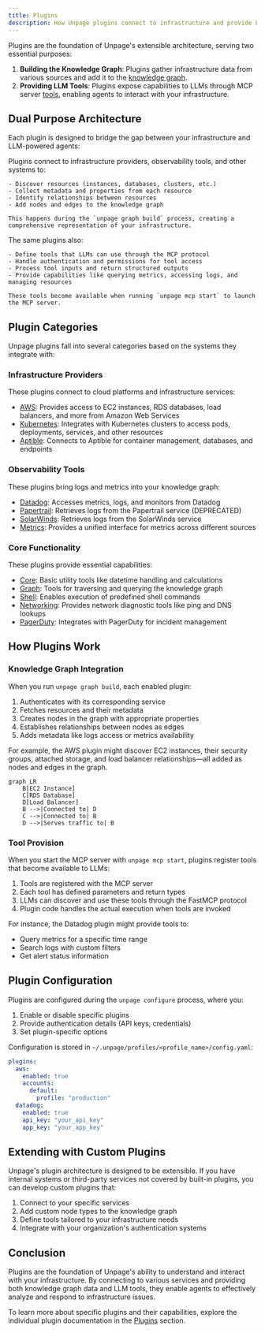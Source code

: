 ```yaml
---
title: Plugins
description: How Unpage plugins connect to infrastructure and provide LLM capabilities
---
```


Plugins are the foundation of Unpage's extensible architecture, serving two essential purposes:

1. **Building the Knowledge Graph**: Plugins gather infrastructure data from various sources and add it to the [knowledge graph](/concepts/knowledge-graph).
2. **Providing LLM Tools**: Plugins expose capabilities to LLMs through MCP server [tools](/concepts/tools), enabling agents to interact with your infrastructure.

## Dual Purpose Architecture

Each plugin is designed to bridge the gap between your infrastructure and LLM-powered agents:

<AccordionGroup>
  <Accordion title="Knowledge Graph Population" icon="diagram-project">
    Plugins connect to infrastructure providers, observability tools, and other systems to:

    - Discover resources (instances, databases, clusters, etc.)
    - Collect metadata and properties from each resource
    - Identify relationships between resources
    - Add nodes and edges to the knowledge graph

    This happens during the `unpage graph build` process, creating a comprehensive representation of your infrastructure.
  </Accordion>

  <Accordion title="LLM Tool Exposure" icon="toolbox">
    The same plugins also:

    - Define tools that LLMs can use through the MCP protocol
    - Handle authentication and permissions for tool access
    - Process tool inputs and return structured outputs
    - Provide capabilities like querying metrics, accessing logs, and managing resources

    These tools become available when running `unpage mcp start` to launch the MCP server.
  </Accordion>
</AccordionGroup>

## Plugin Categories

Unpage plugins fall into several categories based on the systems they integrate with:

### Infrastructure Providers

These plugins connect to cloud platforms and infrastructure services:

- [AWS](/plugins/aws): Provides access to EC2 instances, RDS databases, load balancers, and more from Amazon Web Services
- [Kubernetes](/plugins/kubernetes): Integrates with Kubernetes clusters to access pods, deployments, services, and other resources
- [Aptible](/plugins/aptible): Connects to Aptible for container management, databases, and endpoints

### Observability Tools

These plugins bring logs and metrics into your knowledge graph:

- [Datadog](/plugins/datadog): Accesses metrics, logs, and monitors from Datadog
- [Papertrail](/plugins/papertrail): Retrieves logs from the Papertrail service (DEPRECATED)
- [SolarWinds](/plugins/solarwinds): Retrieves logs from the SolarWinds service
- [Metrics](/plugins/metrics): Provides a unified interface for metrics across different sources

### Core Functionality

These plugins provide essential capabilities:

- [Core](/plugins/core): Basic utility tools like datetime handling and calculations
- [Graph](/plugins/graph): Tools for traversing and querying the knowledge graph
- [Shell](/plugins/shell): Enables execution of predefined shell commands
- [Networking](/plugins/networking): Provides network diagnostic tools like ping and DNS lookups
- [PagerDuty](/plugins/pagerduty): Integrates with PagerDuty for incident management

## How Plugins Work

### Knowledge Graph Integration

When you run `unpage graph build`, each enabled plugin:

1. Authenticates with its corresponding service
2. Fetches resources and their metadata
3. Creates nodes in the graph with appropriate properties
4. Establishes relationships between nodes as edges
5. Adds metadata like logs access or metrics availability

For example, the AWS plugin might discover EC2 instances, their security groups, attached storage, and load balancer relationships—all added as nodes and edges in the graph.

```mermaid
graph LR
    B[EC2 Instance]
    C[RDS Database]
    D[Load Balancer]
    B -->|Connected to| D
    C -->|Connected to| B
    D -->|Serves traffic to| B
```

### Tool Provision

When you start the MCP server with `unpage mcp start`, plugins register tools that become available to LLMs:

1. Tools are registered with the MCP server
2. Each tool has defined parameters and return types
3. LLMs can discover and use these tools through the FastMCP protocol
4. Plugin code handles the actual execution when tools are invoked

For instance, the Datadog plugin might provide tools to:
- Query metrics for a specific time range
- Search logs with custom filters
- Get alert status information

## Plugin Configuration

Plugins are configured during the `unpage configure` process, where you:

1. Enable or disable specific plugins
2. Provide authentication details (API keys, credentials)
3. Set plugin-specific options

Configuration is stored in `~/.unpage/profiles/<profile_name>/config.yaml`:

```yaml
plugins:
  aws:
    enabled: true
    accounts:
      default:
        profile: "production"
  datadog:
    enabled: true
    api_key: "your_api_key"
    app_key: "your_app_key"
```

## Extending with Custom Plugins

Unpage's plugin architecture is designed to be extensible. If you have internal systems or third-party services not covered by built-in plugins, you can develop custom plugins that:

1. Connect to your specific services
2. Add custom node types to the knowledge graph
3. Define tools tailored to your infrastructure needs
4. Integrate with your organization's authentication systems

## Conclusion

Plugins are the foundation of Unpage's ability to understand and interact with your infrastructure. By connecting to various services and providing both knowledge graph data and LLM tools, they enable agents to effectively analyze and respond to infrastructure issues.

To learn more about specific plugins and their capabilities, explore the individual plugin documentation in the [Plugins](/plugins/aws) section.
